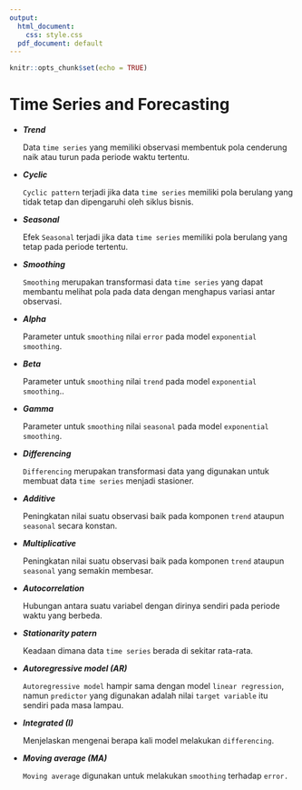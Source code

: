 ```yaml
---
output:
  html_document: 
    css: style.css
  pdf_document: default
---
```


```r
knitr::opts_chunk$set(echo = TRUE)
```

# Time Series and Forecasting


- ***Trend***
  
  Data `time series` yang memiliki observasi membentuk pola cenderung naik atau turun pada periode waktu tertentu.

- ***Cyclic***

  `Cyclic pattern` terjadi jika data `time series` memiliki pola berulang yang tidak tetap dan dipengaruhi oleh siklus bisnis.

- ***Seasonal***

  Efek `Seasonal` terjadi jika data `time series` memiliki pola berulang yang tetap pada periode tertentu.

- ***Smoothing***

  `Smoothing` merupakan transformasi data `time series` yang dapat membantu melihat pola pada data dengan menghapus variasi antar observasi.

- ***Alpha***

  Parameter untuk `smoothing` nilai `error` pada model `exponential smoothing`.
  
- ***Beta***

  Parameter untuk `smoothing` nilai `trend` pada model `exponential smoothing`..
  
- ***Gamma***

  Parameter untuk `smoothing` nilai `seasonal` pada model `exponential smoothing`.

- ***Differencing***

  `Differencing` merupakan transformasi data yang digunakan untuk membuat data `time series` menjadi stasioner.
  
- ***Additive***

  Peningkatan nilai suatu observasi baik pada komponen `trend` ataupun `seasonal` secara konstan.
  
- ***Multiplicative***

  Peningkatan nilai suatu observasi baik pada komponen `trend` ataupun `seasonal` yang semakin membesar.
  
- ***Autocorrelation***

  Hubungan antara suatu variabel dengan dirinya sendiri pada periode waktu yang berbeda.

- ***Stationarity patern***

  Keadaan dimana data `time series` berada di sekitar rata-rata.

- ***Autoregressive model (AR)***

  `Autoregressive model` hampir sama dengan model `linear regression`, namun `predictor` yang digunakan adalah nilai `target variable` itu sendiri pada masa lampau.

- ***Integrated (I)***

  Menjelaskan mengenai berapa kali model melakukan `differencing`.

- ***Moving average (MA)***

  `Moving average` digunakan untuk melakukan `smoothing` terhadap `error.`


